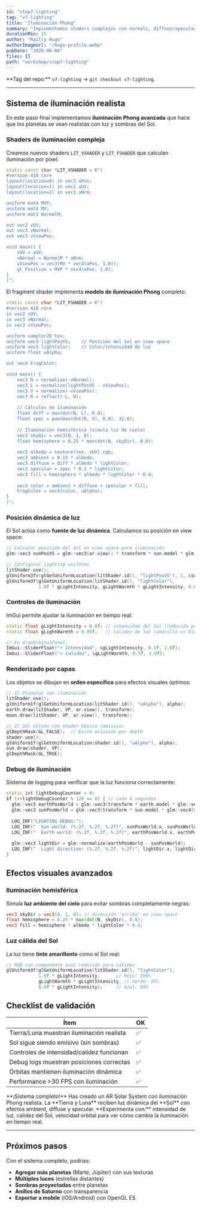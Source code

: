 ```yaml
---
id: "step7-lighting"
tag: "v7-lighting"
title: "Iluminación Phong"
summary: "Implementamos shaders complejos con normals, diffuse/specular; el Sol emite luz, Tierra/Luna la reciben."
durationMin: 15
author: "Railly Hugo"
authorImageUrl: "/hugo-profile.webp"
pubDate: "2025-06-04"
files: []
path: "workshop/step7-lighting"
---
```



<Alert type="info">
  **Tag del repo:** <code>v7-lighting</code> → <code>git checkout v7-lighting</code>.
</Alert>

---

## Sistema de iluminación realista

En este paso final implementamos **iluminación Phong avanzada** que hace que los planetas se vean realistas con luz y sombras del Sol.

### Shaders de iluminación compleja

Creamos nuevos shaders `LIT_VSHADER` y `LIT_FSHADER` que calculan iluminación por píxel:

```cpp
static const char *LIT_VSHADER = R"(
#version 410 core
layout(location=0) in vec3 aPos;
layout(location=1) in vec2 aUV;
layout(location=2) in vec3 aNrm;

uniform mat4 MVP;
uniform mat4 MV;
uniform mat3 NormalM;

out vec2 vUV;
out vec3 vNormal;
out vec3 vViewPos;

void main() {
    vUV = aUV;
    vNormal = NormalM * aNrm;
    vViewPos = vec3(MV * vec4(aPos, 1.0));
    gl_Position = MVP * vec4(aPos, 1.0);
}
)";
```

El fragment shader implementa **modelo de iluminación Phong** completo:

```cpp
static const char *LIT_FSHADER = R"(
#version 410 core
in vec2 vUV;
in vec3 vNormal;
in vec3 vViewPos;

uniform sampler2D tex;
uniform vec3 lightPosVS;    // Posición del Sol en view space
uniform vec3 lightColor;    // Color/intensidad de luz
uniform float uAlpha;

out vec4 FragColor;

void main() {
    vec3 N = normalize(-vNormal);
    vec3 L = normalize(lightPosVS - vViewPos);
    vec3 V = normalize(-vViewPos);
    vec3 R = reflect(-L, N);
    
    // Cálculos de iluminación
    float diff = max(dot(N, L), 0.0);
    float spec = pow(max(dot(R, V), 0.0), 32.0);
    
    // Iluminación hemisférica (simula luz de cielo)
    vec3 skyDir = vec3(0, 1, 0);
    float hemisphere = 0.25 * max(dot(N, skyDir), 0.0);
    
    vec3 albedo = texture(tex, vUV).rgb;
    vec3 ambient = 0.15 * albedo;
    vec3 diffuse = diff * albedo * lightColor;
    vec3 specular = spec * 0.3 * lightColor;
    vec3 fill = hemisphere * albedo * lightColor * 0.4;
    
    vec3 color = ambient + diffuse + specular + fill;
    FragColor = vec4(color, uAlpha);
}
)";
```

### Posición dinámica de luz

El Sol actúa como **fuente de luz dinámica**. Calculamos su posición en view space:

```cpp
// Calcular posición del Sol en view space para iluminación
glm::vec3 sunPosVS = glm::vec3(ar.view() * transform * sun.model * glm::vec4(0, 0, 0, 1));

// Configurar lighting uniforms
litShader.use();
glUniform3fv(glGetUniformLocation(litShader.id(), "lightPosVS"), 1, &sunPosVS[0]);
glUniform3f(glGetUniformLocation(litShader.id(), "lightColor"), 
            1.0f * gLightIntensity, gLightWarmth * gLightIntensity, 0.8f * gLightIntensity);
```

### Controles de iluminación

ImGui permite ajustar la iluminación en tiempo real:

```cpp
static float gLightIntensity = 0.8f; // intensidad del Sol (reducida para realismo)
static float gLightWarmth = 0.95f;   // calidez de luz (amarillo vs blanco)

// En drawOrbitalPanel:
ImGui::SliderFloat("☀️ Intensidad", &gLightIntensity, 0.1f, 2.0f);
ImGui::SliderFloat("🔥 Calidez", &gLightWarmth, 0.5f, 1.0f);
```

### Renderizado por capas

Los objetos se dibujan en **orden específico** para efectos visuales óptimos:

```cpp
// 1) Planetas con iluminación
litShader.use();
glUniform1f(glGetUniformLocation(litShader.id(), "uAlpha"), alpha);
earth.draw(litShader, VP, ar.view(), transform);
moon.draw(litShader, VP, ar.view(), transform);

// 2) Sol último con shader básico (emisivo)
glDepthMask(GL_FALSE);  // Evita oclusión por depth
shader.use();
glUniform1f(glGetUniformLocation(shader.id(), "uAlpha"), alpha);
sun.draw(shader, VP);
glDepthMask(GL_TRUE);
```

### Debug de iluminación

Sistema de logging para verificar que la luz funciona correctamente:

```cpp
static int lightDebugCounter = 0;
if (++lightDebugCounter % 120 == 0) { // cada 4 segundos
  glm::vec3 earthPosWorld = glm::vec3(transform * earth.model * glm::vec4(0, 0, 0, 1));
  glm::vec3 sunPosWorld = glm::vec3(transform * sun.model * glm::vec4(0, 0, 0, 1));
  
  LOG_INF("LIGHTING DEBUG:");
  LOG_INF("  Sun world: (%.2f, %.2f, %.2f)", sunPosWorld.x, sunPosWorld.y, sunPosWorld.z);
  LOG_INF("  Earth world: (%.2f, %.2f, %.2f)", earthPosWorld.x, earthPosWorld.y, earthPosWorld.z);
  
  glm::vec3 lightDir = glm::normalize(earthPosWorld - sunPosWorld);
  LOG_INF("  Light direction: (%.2f, %.2f, %.2f)", lightDir.x, lightDir.y, lightDir.z);
}
```

## Efectos visuales avanzados

### Iluminación hemisférica
Simula **luz ambiente del cielo** para evitar sombras completamente negras:

```glsl
vec3 skyDir = vec3(0, 1, 0); // dirección "arriba" en view space
float hemisphere = 0.25 * max(dot(N, skyDir), 0.0);
vec3 fill = hemisphere * albedo * lightColor * 0.4;
```

### Luz cálida del Sol
La luz tiene **tinte amarillento** como el Sol real:

```cpp
// RGB con componente azul reducido para calidez
glUniform3f(glGetUniformLocation(litShader.id(), "lightColor"), 
            1.0f * gLightIntensity,      // Rojo: 100%
            gLightWarmth * gLightIntensity, // Verde: 95%  
            0.8f * gLightIntensity);     // Azul: 80%
```

## Checklist de validación

| Ítem | OK |
|------|----|
| Tierra/Luna muestran iluminación realista | ✅ |
| Sol sigue siendo emisivo (sin sombras) | ✅ |
| Controles de intensidad/calidez funcionan | ✅ |
| Debug logs muestran posiciones correctas | ✅ |
| Órbitas mantienen iluminación dinámica | ✅ |
| Performance >30 FPS con iluminación | ✅ |

<Alert type="success">
  **¡Sistema completo!** Has creado un AR Solar System con iluminación Phong realista.  
  La **Tierra y Luna** reciben luz dinámica del **Sol** con efectos ambient, diffuse y specular.
</Alert>

<Alert type="tip">
  **Experimenta con:** intensidad de luz, calidez del Sol, velocidad orbital para ver cómo cambia la iluminación en tiempo real.
</Alert>

---

## Próximos pasos

Con el sistema completo, podrías:

- **Agregar más planetas** (Marte, Júpiter) con sus texturas
- **Múltiples luces** (estrellas distantes)  
- **Sombras proyectadas** entre planetas
- **Anillos de Saturno** con transparencia
- **Exportar a mobile** (iOS/Android) con OpenGL ES 